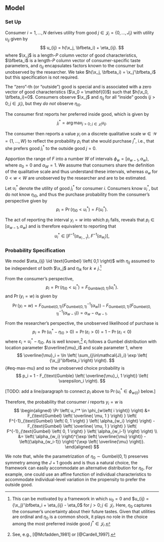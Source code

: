 ## Model {#sec-model}

### Set Up

Consumer $i=1,\ldots,N$ derives utility from good $j \in \mathcal{J}_i =  \lbrace 0,\ldots,J_i \rbrace$ with utility $u_{ij}$ given by
$$
u_{ij} = h(\x_j, \bfbeta_i) + \eta_{ij}.
$$
where $\x_j$ is a length-$P$ column vector of good characteristics, $\bfbeta_i$ is a length-$P$ column vector of consumer-specific taste parameters, and $\eta_{ij}$ encapsulates factors known to the consumer but unobserved by the researcher. We take $h(\x_j, \bfbeta_i) = \x_j'\bfbeta_i$ but this specification is not required.

The "zero"-th (or "outside") good is special and is associated with a zero vector of good characteristics ($\x_0 = \mathbf{0}$) such that $h(\x_0, \bfbeta_i)=0$. Consumers observe $\x_j$ and $\eta_{ij}$ for all "inside" goods ($j>0; j \in \mathcal{J}_i$), but they _do not_ observe $\eta_{i0}$.

The consumer first reports her preferred inside good, which is given by
$$
j^*_i = \arg\max_{j>0; \; j \in \mathcal{J}_i} u_{ij}.
$$

The consumer then reports a value $y_i$ on a discrete qualitative scale $w \in \mathcal{W} = \lbrace 1, \ldots, W \rbrace$ to reflect the probability $p_i$ that she would purchase $j^*$, i.e., that she prefers good $j^*_i$ to the outside good $j=0$. 

Apportion the range of $F$ into a number $W$ of intervals $\phi_w = \left[ \alpha_{w-1}, \alpha_w \right)$, where $\alpha_0 = 0$ and $\alpha_W = 1$. We assume that consumers share the definition of the qualitative scale and thus understand these intervals, whereas $\alpha_w$ for $0<w<W$ are unobserved by the researcher and are to be estimated.

Let $u_i^*$ denote the utility of good $j^*_i$ for consumer $i$. Consumers know $u_i^*$, but do not know $\eta_{i0}$, and thus the purchase probability from the consumer's perspective given by
$$
p_i = \Pr \left( \eta_{i0} < u_i^* \right) = F\left( u_i^* \right).
$$

The act of reporting the interval $y_i=w$ into which $p_i$ falls, reveals that
$p_i \in \left[\alpha_{w-1},\alpha_w\right)$ and is therefore equivalent to reporting that
$$
u_i^* \in \left[
    F^{-1} \left( \alpha_{w_{i-1}} \right), \;
    F^{-1} \left( \alpha_{w_i}     \right)
\right],
$$

### Probability Specification

We model $\eta_{ij} \iid \text{Gumbel} \left( 0,1 \right)$ with $\eta_{ij}$ assumed to be independent of both $\x_j$ and $\eta_{ik}$ for $k \ne j$.[^1] 

[^1]: This can be motivated by a framework in which $u_0 = 0$ and $u_{ij} = {\x_j}'\bfbeta_i + \eta_{ij} - \eta_0$ for $j>0; j \in \mathcal{J}_i$. Here, $\eta_0$ captures the consumer's uncertainty about their future tastes. Given that utilities are ordinal and $\eta_0$ is a common shock, it plays no role in the choice among the most preferred inside good $j^* \in \mathcal{J}_i$.

From the consumer's perspective,
$$
p_i = \Pr \left( \eta_{i0} < u_i^* \right) = F_{\text{Gumble}\left(0,1\right)} \left( u_i^* \right).
$$
and $\Pr(y_i=w)$ is given by
$$
\Pr(y_i=w)
= 
F_{\text{Gumbel}\left(0,1\right)} \left( F^{-1}_{\text{Gumbel}\left(0,1\right)} \left( \alpha_w \right) \right) - 
F_{\text{Gumbel}\left(0,1\right)} \left( F^{-1}_{\text{Gumbel}\left(0,1\right)} \left( \alpha_{w-1} \right) \right)
=
\alpha_w - \alpha_{w-1}.
$$

From the researcher's perspective, the unobserved likelihood of purchase is
$$
p_i = \Pr \left(  u_i^* - \eta_{i0} > 0 \right) = \Pr \left( \varepsilon_i > 0 \right) = 1 - \Pr \left( \varepsilon_i < 0 \right)
$$
where $\varepsilon_i = u_i^* - \eta_{i0}$. As is well known,[^2] $\varepsilon_i$ follows a Gumbel distribution with location parameter $\overline{\mu}_i$ and scale parameter $1$, where
$$
\overline{\mu}_i = \ln \left( \sum_{j\in\mathcal{J}_i} \exp \left( {\x_j}'\bfbeta_i \right) \right).
$$ {#eq-max-mu}
and so the unobserved choice probability is
$$
p_i = 1 - F_{\text{Gumble} \left( \overline{\mu}_i, 1 \right)} \left( \varepsilon_i \right).
$$

[^2]: See, e.g., [@Mcfadden_1981] or [@Cardell_1997].

[TODO: add a line/paragraph to connect $p_i$ above to $\Pr \left( u_i^* \in \phi_{w\left( i \right)} \right)$ below.]

Therefore, the probability that consumer $i$ reports $y_i=w$ is
$$
\begin{aligned}
    \Pr \left( u_i^* \in \phi_{w\left( i \right)} \right) 
    &= F_{\text{Gumbel} \left( \overline{ \mu, 1 } \right) } \left( F^{-1}_{\text{Gumbel} \left( 0, 1 \right) } \left( \alpha_{w_i} \right) \right) - 
       F_{\text{Gumbel} \left( \overline{ \mu, 1 } \right) } \left( F^{-1}_{\text{Gumbel} \left( 0, 1 \right) } \left( \alpha_{w_i-1} \right) \right) \\
    &= \left( \alpha_{w_i} \right)^{\exp \left( \overline{\mu} \right)} - 
       \left({\alpha_{w_i-1}} \right)^{\exp \left( \overline{\mu} \right)}.
\end{aligned}
$$

We note that, while the parametrization of $\eta_0 \sim \text{Gumbel}\left(0,1\right)$ preserves symmetry among the $J+1$ goods and is thus a natural choice, the framework can easily accommodate an alternative distribution for $\eta_0$. For example, one could use an affine function of individual characteristics to accommodate individual-level variation in the propensity to prefer the outside good.







